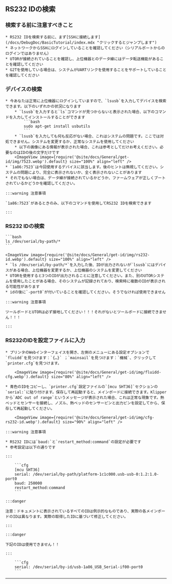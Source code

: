## RS232 IDの検索

### 検索する前に注意すべきこと

    * RS232 IDを検索する前に、まず[SSHに接続します](/docs/DebugDoc/BasicTutorial/index.mdx "クリックするとジャンプします")
    * ネットワークからSSHにログインしていることを確認してください（シリアルポートからのログインではありません）
    * UTORが接続されていることを確認し、上位機器とのデータ線にはデータ転送機能があることを確認してください
    * G2Tを使用している場合は、システムがUARTリンクを使用することをサポートしていることを確認してください

### デバイスの検索

    * 今あなたは正常に上位機器にログインしていますので、`lsusb`を入力してデバイスを検索できます。以下のいずれかの状況になります
        * `lsusb`を入力すると`ls`コマンドが見つからないと表示された場合、以下のコマンドを入力してインストールすることができます
            ```bash
            sudo apt-get install usbutils
            ```
        * `lsusb`を入力しても何も反応がない場合、これはシステムの問題です。ここでは対処できません。システムを変更するか、正常なシステムを使用してください
        * 以下の画像にある情報が表示された場合、これは参考としてだけお考えください。必要なのはIDの後の文字だけです
        <ImageView image={require('@site/docs/General/get-id/img/7523.webp').default} size="100%" align="left" />
    * `1a86:7523`は今回使用するデバイスに該当します。後のヒントは無視してください。システムの問題により、完全に表示されないか、全く表示されないことがあります
    * それでもない場合は、データ線が接続されているかどうか、ファームウェアが正しくブートされているかどうかを確認してください。

    :::warning 注意事項

    `1a86:7523`があるときのみ、以下のコマンドを使用してRS232 IDを検索できます

    :::


### RS232 IDの検索

    ```bash
    ls /dev/serial/by-path/*
    ```

    <ImageView image={require('@site/docs/General/get-id/img/rs232-id.webp').default} size="100%" align="left" />
    * `ls /dev/serial/by-path/*`を入力した後、IDが出力されないが`lsusb`にはデバイスがある場合、上位機器を変更するか、上位機器のシステムを変更してください
    * UTORを使用すると3つのIDが出力されることに注意してください。また、別のUTORシステムを使用したことがある場合、そのシステムが記録されており、検索時に複数のIDが表示される可能性があります
    * idの後に`-port0`が付いていることを確認してください。そうでなければ使用できません

    :::warning 注意事項

    ツールボードとUTORは必ず接地してください！！！それがないとツールボードに接続できません！！！

    :::

### RS232のIDを設定ファイルに入力

    * プリンタのWebインターフェイスを開き、左側のメニューにある設定オプションで`fluidd`を見つけます：`{…}` ；`mainsail`を見つけます：`機械`、クリックして`printer.cfg`を見つけます。

        <ImageView image={require('@site/docs/General/get-id/img/fluidd-cfg.webp').default} size="80%" align="left" />

    * 青色のIDをコピーし、`printer.cfg`設定ファイルの`[mcu SHT36]`セクションの`serial:`に貼り付けます。保存して再起動すると、メインボードに接続できます。Klipperから`ADC out of range`というメッセージが表示された場合、これは正常な現象です。熱ベッドとセンサーを接続し、ノズル、熱ベッドのセンサーピンと出力ピンを設定してから、保存して再起動してください。

        <ImageView image={require('@site/docs/General/get-id/img/cfg-rs232-id.webp').default} size="90%" align="left" />

    :::warning 注意事項

    * RS232 IDには`baud:`と`restart_method:command`の設定が必要です
    * 参考設定は以下の通りです

    :::

        ```cfg
        [mcu SHT36]
        serial: /dev/serial/by-path/platform-1c1c000.usb-usb-0:1.2:1.0-port0
        baud: 250000
        restart_method:command
        ```

    :::danger

    注意：ドキュメントに表示されているすべてのIDは例示的なものであり、実際の各メインボードのIDは異なります。実際の取得したIDに基づいて修正してください。

    :::

    :::danger

    下記のIDは使用できません！！

    :::

        ```cfg
        serial: /dev/serial/by-id/usb-1a86_USB_Serial-if00-port0
        ```
----
